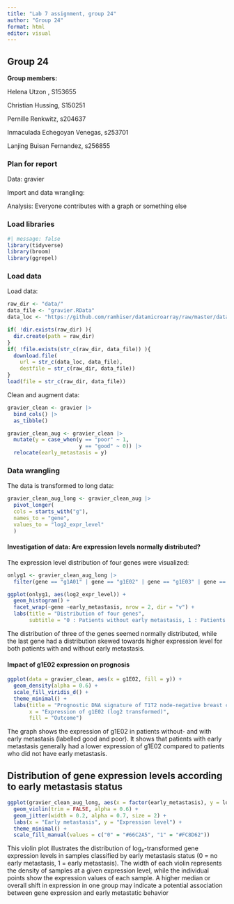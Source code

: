 ```yaml
---
title: "Lab 7 assignment, group 24"
author: "Group 24"
format: html
editor: visual
---
```


## Group 24

**Group members:**

Helena Utzon , S153655

Christian Hussing, S150251

Pernille Renkwitz, s204637

Inmaculada Echegoyan Venegas, s253701

Lanjing Buisan Fernandez, s256855

### Plan for report

Data: gravier

Import and data wrangling:

Analysis: Everyone contributes with a graph or something else

### Load libraries

```r
#| message: false  
library(tidyverse) 
library(broom) 
library(ggrepel)
```

### Load data

Load data:

```r
raw_dir <- "data/"
data_file <- "gravier.RData"
data_loc <- "https://github.com/ramhiser/datamicroarray/raw/master/data/"

if( !dir.exists(raw_dir) ){
  dir.create(path = raw_dir)
}
if( !file.exists(str_c(raw_dir, data_file)) ){
  download.file(
    url = str_c(data_loc, data_file),
    destfile = str_c(raw_dir, data_file))
}
load(file = str_c(raw_dir, data_file))
```

Clean and augment data:

```r
gravier_clean <- gravier |>
  bind_cols() |>
  as_tibble()

gravier_clean_aug <- gravier_clean |>
  mutate(y = case_when(y == "poor" ~ 1,
                       y == "good" ~ 0)) |> 
  relocate(early_metastasis = y)
```

### Data wrangling

The data is transformed to long data:

```r
gravier_clean_aug_long <- gravier_clean_aug |> 
  pivot_longer(
  cols = starts_with("g"),
  names_to = "gene",
  values_to = "log2_expr_level"
  )
```

#### Investigation of data: Are expression levels normally distributed?

The expression level distribution of four genes were visualized:

```r
onlyg1 <- gravier_clean_aug_long |>
  filter(gene == "g1A01" | gene == "g1E02" | gene == "g1E03" | gene == "g1E04")

ggplot(onlyg1, aes(log2_expr_level)) +
  geom_histogram() +
  facet_wrap(~gene ~early_metastasis, nrow = 2, dir = "v") +
  labs(title = "Distribution of four genes", 
       subtitle = "0 : Patients without early metastasis, 1 : Patients with early metastasis")
```

The distribution of three of the genes seemed normally distributed, while the last gene had a distribution skewed towards higher expression level for both patients with and without early metastasis.

#### Impact of g1E02 expression on prognosis

```r
ggplot(data = gravier_clean, aes(x = g1E02, fill = y)) +
  geom_density(alpha = 0.6) +
  scale_fill_viridis_d() +
  theme_minimal() +
  labs(title = "Prognostic DNA signature of T1T2 node-negative breast cancer patients",
       x = "Expression of g1E02 (log2 transformed)", 
       fill = "Outcome")


```

The graph shows the expression of g1E02 in patients without- and with early metastasis (labelled good and poor). It shows that patients with early metastasis generally had a lower expression of g1E02 compared to patients who did not have early metastasis.




## Distribution of gene expression levels according to early metastasis status


```r

ggplot(gravier_clean_aug_long, aes(x = factor(early_metastasis), y = log2_expr_level, fill = factor(early_metastasis))) +
  geom_violin(trim = FALSE, alpha = 0.6) +
  geom_jitter(width = 0.2, alpha = 0.7, size = 2) +
  labs(x = "Early metastasis", y = "Expression level") +
  theme_minimal() +
  scale_fill_manual(values = c("0" = "#66C2A5", "1" = "#FC8D62"))

```


This violin plot illustrates the distribution of log₂-transformed gene expression levels in samples classified by early metastasis status (0 = no early metastasis, 1 = early metastasis). The width of each violin represents the density of samples at a given expression level, while the individual points show the expression values of each sample. A higher median or overall shift in expression in one group may indicate a potential association between gene expression and early metastatic behavior
